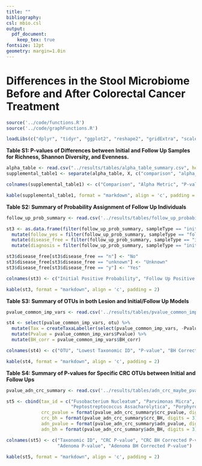 ---
title: ""
bibliography:
csl: mbio.csl
output: 
  pdf_document:
    keep_tex: true
fontsize: 12pt
geometry: margin=1.0in
---

# Differences in the Stool Microbiome Before and After Colorectal Cancer Treatment

\vspace{10mm}

\begin{center}
Marc A Sze, Nielson T Baxter, Mack T Ruffin IV, Mary AM Rogers, and Patrick D Schloss

\vspace{10mm}

Supplemental
\end{center}


\newpage

```{r knitr_settings, eval=TRUE, echo=FALSE, warning=FALSE, message=FALSE}

source('../code/functions.R')
source('../code/graphFunctions.R')

loadLibs(c("dplyr", "tidyr", "ggplot2", "reshape2", "gridExtra", "scales", "wesanderson", "knitr", "rmarkdown"))

```



**Table S1: P-values of Differences between Initial and Follow Up Samples for Richness, Shannon Diversity, and Evenness.**

```{r supplemental_table1, echo=FALSE, message=FALSE, warning=FALSE}

alpha_table <- read.csv("../results/tables/alpha_table_summary.csv", header = T, stringsAsFactors = F)
supplemental_table1 <- separate(alpha_table, X, c("comparison", "alpha_metric"), sep="_") 

colnames(supplemental_table1) <- c("Comparison", "Alpha Metric", "P-value", "BH Adjusted P-value")

kable(supplemental_table1, format = "markdown", align = 'c', padding = 2)
```


\newpage


**Table S2: Summary of Probability Assignment of Follow Up Individuals**

```{r supplemental_table3, echo=FALSE, message=FALSE, warning=FALSE}

follow_up_prob_summary <- read.csv('../results/tables/follow_up_probability_summary.csv', stringsAsFactors = F, header = T)

st3 <- as.data.frame(filter(follow_up_prob_summary, sampleType == "initial")[, "Yes"]) %>% 
  mutate(follow_yes = filter(follow_up_prob_summary, sampleType == "followup")[, "Yes"]) %>% 
  mutate(disease_free = filter(follow_up_prob_summary, sampleType == "initial")[, "disease_free"]) %>% 
  mutate(diagnosis = filter(follow_up_prob_summary, sampleType == "initial")[, "Dx_Bin"])

st3$disease_free[st3$disease_free == "n"] <- "No"
st3$disease_free[st3$disease_free == "unknown"] <- "Unknown"
st3$disease_free[st3$disease_free == "y"] <- "Yes"

colnames(st3) <- c("Initial Positive Probability", "Follow Up Positive Probability", "Disease Free on Follow Up", "Initial Diagnosis")

kable(st3, format = "markdown", align = 'c', padding = 2)

```

\newpage


**Table S3: Summary of OTUs in both Lesion and Initial/Follow Up Models**

```{r supplemental_table4, echo=FALSE, message=FALSE, warning=FALSE}

pvalue_common_imp_vars <- read.csv('../results/tables/pvalue_common_imp_vars.csv', header = T, row.names = 1)

st4 <- select(pvalue_common_imp_vars, otu) %>% 
  mutate(Tax = createTaxaLabeller(select(pvalue_common_imp_vars, -Pvalue, -BH_corr))) %>% 
  mutate(Pvalue = pvalue_common_imp_vars$Pvalue) %>% 
  mutate(BH_corr = pvalue_common_imp_vars$BH_corr)

colnames(st4) <- c("OTU", "Lowest Taxonomic ID", "P-value", "BH Corrected P-value")

kable(st4, format = "markdown", align = 'c', padding = 2)

```


\newpage


**Table S4: Summary of P-values for Specific CRC OTUs between Initial and Follow Ups**

```{r supplemental_table5, echo=FALSE, message=FALSE, warning=FALSE}

pvalue_adn_crc_summary <- read.csv('../results/tables/adn_crc_maybe_pvalue_summary.csv', header = T, row.names = 1)

st5 <- cbind(tax_id = c("Fusobacterium Nucleatum", "Parvimonas Micra", 
                        "Peptostreptococcus Assacharolytica", "Porphyromonas Stomatis"), 
             crc_pvalue = format(pvalue_adn_crc_summary$crc_pvalue, digits = 3), 
             crc_bh = format(pvalue_adn_crc_summary$crc_BH, digits = 3), 
             adn_pvalue = format(pvalue_adn_crc_summary$adn_pvalue, digits = 3), 
             adn_bh = format(pvalue_adn_crc_summary$adn_BH, digits = 3))

colnames(st5) <- c("Taxonomic ID", "CRC P-value", "CRC BH Corrected P-value", 
                   "Adenoma P-value", "Adenoma BH Corrected P-value")

kable(st5, format = "markdown", align = 'c', padding = 2)

```



